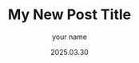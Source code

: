 ---
title: "My New Post Title"
type: "book"
date: "2025.03.30"
author: "your name"
excerpt: "A short excerpt of your post."
link: ""
---